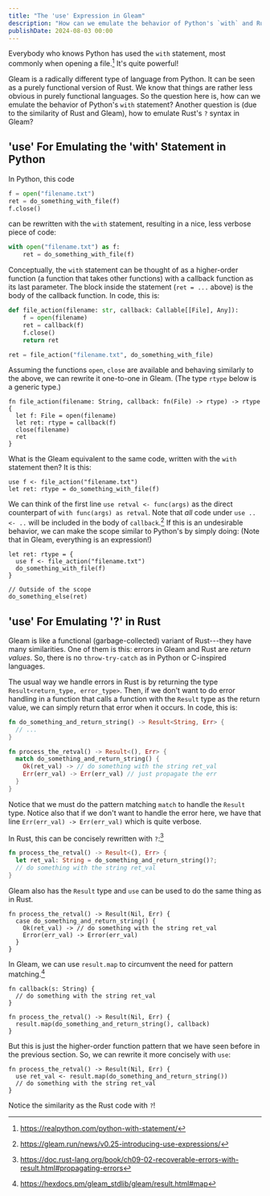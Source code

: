 ```yaml
---
title: "The 'use' Expression in Gleam"
description: "How can we emulate the behavior of Python's `with` and Rust `?` in Gleam?"
publishDate: 2024-08-03 00:00
---
```


Everybody who knows Python has used the `with` statement, most commonly when opening
a file.[^1]
It's quite powerful!

Gleam is a radically different type of language from Python.
It can be seen as a purely functional version of Rust.
We know that things are rather less obvious in purely functional languages.
So the question here is, how can we emulate the behavior of Python's `with` statement?
Another question is (due to the similarity of Rust and Gleam), how to emulate
Rust's `?` syntax in Gleam?

## 'use' For Emulating the 'with' Statement in Python

In Python, this code

```python title="Python"
f = open("filename.txt")
ret = do_something_with_file(f)
f.close()
```

can be rewritten with the `with` statement, resulting in a nice, less verbose
piece of code:

```python title="Python"
with open("filename.txt") as f:
    ret = do_something_with_file(f)
```

Conceptually, the `with` statement can be thought of as a higher-order function
(a function that takes other functions) with a callback function as its last parameter.
The block inside the statement (`ret = ...` above) is the body of the callback function.
In code, this is:

```python title="Python"
def file_action(filename: str, callback: Callable[[File], Any]):
    f = open(filename)
    ret = callback(f)
    f.close()
    return ret

ret = file_action("filename.txt", do_something_with_file)
```

Assuming the functions `open`, `close` are available and behaving similarly to the
above, we can rewrite it one-to-one in Gleam.
(The type `rtype` below is a generic type.)

```gleam title="Gleam"
fn file_action(filename: String, callback: fn(File) -> rtype) -> rtype {
  let f: File = open(filename)
  let ret: rtype = callback(f)
  close(filename)
  ret
}
```

What is the Gleam equivalent to the same code, written with the `with`
statement then?
It is this:

```gleam title="Gleam"
use f <- file_action("filename.txt")
let ret: rtype = do_something_with_file(f)
```

We can think of the first line `use retval <- func(args)` as the direct counterpart
of `with func(args) as retval`.
Note that _all_ code under `use .. <- ..` will be included in the body of `callback`.[^2]
If this is an undesirable behavior, we can make the scope similar
to Python's by simply doing:
(Note that in Gleam, everything is an expression!)

```gleam title="Gleam"
let ret: rtype = {
  use f <- file_action("filename.txt")
  do_something_with_file(f)
}

// Outside of the scope
do_something_else(ret)
```

## 'use' For Emulating '?' in Rust

Gleam is like a functional (garbage-collected) variant of Rust---they have many
similarities.
One of them is this: errors in Gleam and Rust are _return values_.
So, there is no `throw-try-catch` as in Python or C-inspired languages.

The usual way we handle errors in Rust is by returning the type
`Result<return_type, error_type>`.
Then, if we don't want to do error handling in a function that calls a function
with the `Result` type as the return value, we can simply return that error
when it occurs.
In code, this is:

```rust title="Rust"
fn do_something_and_return_string() -> Result<String, Err> {
  // ...
}

fn process_the_retval() -> Result<(), Err> {
  match do_something_and_return_string() {
    Ok(ret_val) -> // do something with the string ret_val
    Err(err_val) -> Err(err_val) // just propagate the err
  }
}
```

Notice that we must do the pattern matching `match` to handle the `Result` type.
Notice also that if we don't want to handle the error here, we have that line
`Err(err_val) -> Err(err_val)` which is quite verbose.

In Rust, this can be concisely rewritten with `?`:[^3]

```rust title="Rust"
fn process_the_retval() -> Result<(), Err> {
  let ret_val: String = do_something_and_return_string()?;
  // do something with the string ret_val
}
```

Gleam also has the `Result` type and `use` can be used to do the same
thing as in Rust.

```gleam title="Gleam"
fn process_the_retval() -> Result(Nil, Err) {
  case do_something_and_return_string() {
    Ok(ret_val) -> // do something with the string ret_val
    Error(err_val) -> Error(err_val)
  }
}
```

In Gleam, we can use `result.map`
to circumvent the need for pattern matching.[^4]

```gleam title="Gleam"
fn callback(s: String) {
  // do something with the string ret_val
}

fn process_the_retval() -> Result(Nil, Err) {
  result.map(do_something_and_return_string(), callback)
}
```

But this is just the higher-order function pattern that we have seen before
in the previous section.
So, we can rewrite it more concisely with `use`:

```gleam title="Gleam"
fn process_the_retval() -> Result(Nil, Err) {
  use ret_val <- result.map(do_something_and_return_string())
  // do something with the string ret_val
}
```

Notice the similarity as the Rust code with `?`!

[^1]: https://realpython.com/python-with-statement/

[^2]: https://gleam.run/news/v0.25-introducing-use-expressions/

[^3]: https://doc.rust-lang.org/book/ch09-02-recoverable-errors-with-result.html#propagating-errors

[^4]: https://hexdocs.pm/gleam_stdlib/gleam/result.html#map

